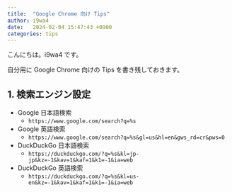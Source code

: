 ```yaml
---
title:  "Google Chrome 向け Tips"
author: i9wa4
date:   2024-02-04 15:47:43 +0900
categories: tips
---
```


こんにちは。i9wa4 です。

自分用に Google Chrome 向けの Tips を書き残しておきます。

## 1. 検索エンジン設定

- Google 日本語検索
    - `https://www.google.com/search?q=%s`
- Google 英語検索
    - `https://www.google.com/search?q=%s&gl=us&hl=en&gws_rd=cr&pws=0`
- DuckDuckGo 日本語検索
    - `https://duckduckgo.com/?q=%s&kl=jp-jp&kz=-1&kav=1&kaf=1&k1=-1&ia=web`
- DuckDuckGo 英語検索
    - `https://duckduckgo.com/?q=%s&kl=us-en&kz=-1&kav=1&kaf=1&k1=-1&ia=web`
